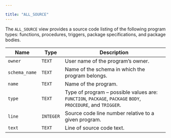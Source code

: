 ---

title: "ALL_SOURCE"
---

<div id="all_source" class="registered_link"></div>

The `ALL_SOURCE` view provides a source code listing of the following program types: functions, procedures, triggers, package specifications, and package bodies.

| Name          | Type      | Description                                                  |
| ------------- | --------- | ------------------------------------------------------------ |
| `owner`       | `TEXT`    | User name of the program’s owner.                            |
| `schema_name` | `TEXT`    | Name of the schema in which the program belongs.             |
| `name`        | `TEXT`    | Name of the program.                                         |
| `type`        | `TEXT`    | Type of program – possible values are: `FUNCTION`, `PACKAGE`, `PACKAGE` `BODY`, `PROCEDURE`, and `TRIGGER`. |
| `line`        | `INTEGER` | Source code line number relative to a given program.         |
| `text`        | `TEXT`    | Line of source code text.                                    |